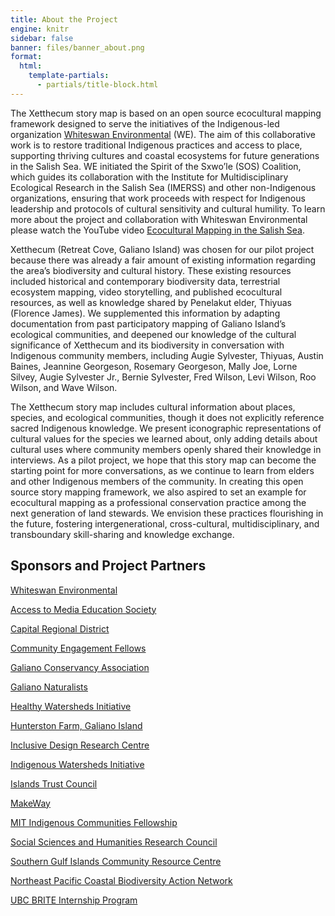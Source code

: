 ```yaml
---
title: About the Project
engine: knitr
sidebar: false
banner: files/banner_about.png
format:
  html:
    template-partials:
      - partials/title-block.html
---
```


The Xetthecum story map is based on an open source ecocultural mapping framework designed to serve the initiatives of the Indigenous-led organization [Whiteswan Environmental](https://www.whiteswanenvironmental.org/digital-ecocultural-mapping.html) (WE). The aim of this collaborative work is to restore traditional Indigenous practices and access to place, supporting thriving cultures and coastal ecosystems for future generations in the Salish Sea. WE initiated the Spirit of the Sxwo’le (SOS) Coalition, which guides its collaboration with the Institute for Multidisciplinary Ecological Research in the Salish Sea (IMERSS) and other non-Indigenous organizations, ensuring that work proceeds with respect for Indigenous leadership and protocols of cultural sensitivity and cultural humility. To learn more about the project and collaboration with Whiteswan Environmental please watch the YouTube video [Ecocultural Mapping in the Salish Sea](https://www.youtube.com/watch?v=0v84S7DeORU).

Xetthecum (Retreat Cove, Galiano Island) was chosen for our pilot project because there was already a fair amount of existing information regarding the area’s biodiversity and cultural history. These existing resources included historical and contemporary biodiversity data, terrestrial ecosystem mapping, video storytelling, and published ecocultural resources, as well as knowledge shared by Penelakut elder, Thiyuas (Florence James). We supplemented this information by adapting documentation from past participatory mapping of Galiano Island's ecological communities, and deepened our knowledge of the cultural significance of Xetthecum and its biodiversity in conversation with Indigenous community members, including Augie Sylvester, Thiyuas, Austin Baines, Jeannine Georgeson, Rosemary Georgeson, Mally Joe, Lorne Silvey, Augie Sylvester Jr., Bernie Sylvester, Fred Wilson, Levi Wilson, Roo Wilson, and Wave Wilson.

The Xetthecum story map includes cultural information about places, species, and ecological communities, though it does not explicitly reference sacred Indigenous knowledge. We present iconographic representations of cultural values for the species we learned about, only adding details about cultural uses where community members openly shared their knowledge in interviews. As a pilot project, we hope that this story map can become the starting point for more conversations, as we continue to learn from elders and other Indigenous members of the community. In creating this open source story mapping framework, we also aspired to set an example for ecocultural mapping as a professional conservation practice among the next generation of land stewards. We envision these practices flourishing in the future, fostering intergenerational, cross-cultural, multidisciplinary, and transboundary skill-sharing and knowledge exchange.

## Sponsors and Project Partners

[Whiteswan Environmental](https://www.whiteswanenvironmental.org/)

[Access to Media Education Society](https://accesstomedia.org)

[Capital Regional District](https://www.crd.bc.ca/)

[Community Engagement Fellows](https://www.cefellows.org)

[Galiano Conservancy Association](https://galianoconservancy.ca)

[Galiano Naturalists]()

[Healthy Watersheds Initiative](https://healthywatersheds.ca/)

[Hunterston Farm, Galiano Island]()

[Inclusive Design Research Centre](https://idrc.ocadu.ca/)

[Indigenous Watersheds Initiative](https://www.indigenouswatersheds.ca/)

[Islands Trust Council](https://islandstrust.bc.ca/about-us/governanc  e/islands-trust-council/)

[MakeWay](https://makeway.org/)

[MIT Indigenous Communities   Fellowship](https://solve.mit.edu/challenges/2021-indigenous-communit  ies-fellowship/solutions/48268/application)

[Social Sciences and Humanities Research   Council](https://www.sshrc-crsh.gc.ca/home-accueil-eng.aspx)

[Southern Gulf Islands Community Resource   Centre](https://www.sgicommunityresources.ca/)

[Northeast Pacific Coastal Biodiversity Action   Network](https://oceandecadenortheastpacific.org/projects/northeast-pacific-coastal-biodiversity-action-network)

[UBC BRITE Internship Program](https://biodiversity.ubc.ca/training-and-award-opportunities  /brite/brite-internships)
